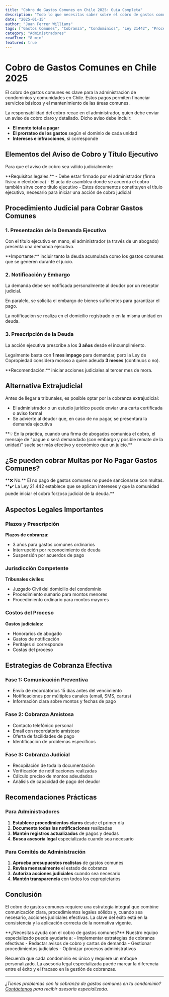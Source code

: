 ```yaml
---
title: "Cobro de Gastos Comunes en Chile 2025: Guía Completa"
description: "Todo lo que necesitas saber sobre el cobro de gastos comunes en condominios chilenos. Procedimientos legales, plazos y alternativas extrajudiciales para 2025."
date: "2025-01-15"
author: "Juan Ferrer Williams"
tags: ["Gastos Comunes", "Cobranza", "Condominios", "Ley 21442", "Procedimientos Legales", "Administración"]
category: "Administradores"
readTime: "8 min"
featured: true
---
```


# Cobro de Gastos Comunes en Chile 2025

El cobro de gastos comunes es clave para la administración de condominios y comunidades en Chile. Estos pagos permiten financiar servicios básicos y el mantenimiento de las áreas comunes.



La responsabilidad del cobro recae en el administrador, quien debe enviar un aviso de cobro claro y detallado. Dicho aviso debe incluir:

- **El monto total a pagar**
- **El prorrateo de los gastos** según el dominio de cada unidad
- **Intereses e infracciones**, si corresponde

## Elementos del Aviso de Cobro y Título Ejecutivo

Para que el aviso de cobro sea válido judicialmente:

<Alert type="info">
**Requisitos legales:**
- Debe estar firmado por el administrador (firma física o electrónica)
- El acta de asamblea donde se acuerda el cobro también sirve como título ejecutivo
- Estos documentos constituyen el título ejecutivo, necesario para iniciar una acción de cobro judicial
</Alert>

## Procedimiento Judicial para Cobrar Gastos Comunes

### 1. Presentación de la Demanda Ejecutiva

Con el título ejecutivo en mano, el administrador (a través de un abogado) presenta una demanda ejecutiva.

<Callout type="warning">
**Importante:** incluir tanto la deuda acumulada como los gastos comunes que se generen durante el juicio.
</Callout>

### 2. Notificación y Embargo

La demanda debe ser notificada personalmente al deudor por un receptor judicial.

En paralelo, se solicita el embargo de bienes suficientes para garantizar el pago.

La notificación se realiza en el domicilio registrado o en la misma unidad en deuda.

### 3. Prescripción de la Deuda

La acción ejecutiva prescribe a los **3 años** desde el incumplimiento.

Legalmente basta con **1 mes impago** para demandar, pero la Ley de Copropiedad considera moroso a quien adeuda **3 meses** (continuos o no).

<Callout type="info">
**Recomendación:** iniciar acciones judiciales al tercer mes de mora.
</Callout>

## Alternativa Extrajudicial

Antes de llegar a tribunales, es posible optar por la cobranza extrajudicial:

- El administrador o un estudio jurídico puede enviar una carta certificada o aviso formal
- Se advierte al deudor que, en caso de no pagar, se presentará la demanda ejecutiva

<Card>
**💡 En la práctica, cuando una firma de abogados comunica el cobro, el mensaje de "pague o será demandado (con embargo y posible remate de la unidad)" suele ser más efectivo y económico que un juicio.**
</Card>

## ¿Se pueden cobrar Multas por No Pagar Gastos Comunes?

<Callout type="error">
**❌ No.**
El no pago de gastos comunes no puede sancionarse con multas.
</Callout>

<Callout type="success">
**✔️ La Ley 21.442 establece que se aplican intereses y que la comunidad puede iniciar el cobro forzoso judicial de la deuda.**
</Callout>

## Aspectos Legales Importantes

### Plazos y Prescripción

**Plazos de cobranza:**
- 3 años para gastos comunes ordinarios
- Interrupción por reconocimiento de deuda
- Suspensión por acuerdos de pago

### Jurisdicción Competente

**Tribunales civiles:**
- Juzgado Civil del domicilio del condominio
- Procedimiento sumario para montos menores
- Procedimiento ordinario para montos mayores

### Costos del Proceso

**Gastos judiciales:**
- Honorarios de abogado
- Gastos de notificación
- Peritajes si corresponde
- Costas del proceso

## Estrategias de Cobranza Efectiva

### Fase 1: Comunicación Preventiva
- Envío de recordatorios 15 días antes del vencimiento
- Notificaciones por múltiples canales (email, SMS, cartas)
- Información clara sobre montos y fechas de pago

### Fase 2: Cobranza Amistosa
- Contacto telefónico personal
- Email con recordatorio amistoso
- Oferta de facilidades de pago
- Identificación de problemas específicos

### Fase 3: Cobranza Judicial
- Recopilación de toda la documentación
- Verificación de notificaciones realizadas
- Cálculo preciso de montos adeudados
- Análisis de capacidad de pago del deudor

## Recomendaciones Prácticas

### Para Administradores
1. **Establece procedimientos claros** desde el primer día
2. **Documenta todas las notificaciones** realizadas
3. **Mantén registros actualizados** de pagos y deudas
4. **Busca asesoría legal** especializada cuando sea necesario

### Para Comités de Administración
1. **Aprueba presupuestos realistas** de gastos comunes
2. **Revisa mensualmente** el estado de cobranza
3. **Autoriza acciones judiciales** cuando sea necesario
4. **Mantén transparencia** con todos los copropietarios

## Conclusión

El cobro de gastos comunes requiere una estrategia integral que combine comunicación clara, procedimientos legales sólidos y, cuando sea necesario, acciones judiciales efectivas. La clave del éxito está en la consistencia y la aplicación correcta de la normativa vigente.

<Callout type="info">
**¿Necesitas ayuda con el cobro de gastos comunes?**
Nuestro equipo especializado puede ayudarte a:
- Implementar estrategias de cobranza efectivas
- Redactar avisos de cobro y cartas de demanda
- Gestionar procedimientos judiciales
- Optimizar procesos administrativos
</Callout>

Recuerda que cada condominio es único y requiere un enfoque personalizado. La asesoría legal especializada puede marcar la diferencia entre el éxito y el fracaso en la gestión de cobranzas.

---

*¿Tienes problemas con la cobranza de gastos comunes en tu condominio? [Contáctanos](/contacto) para recibir asesoría especializada.*


